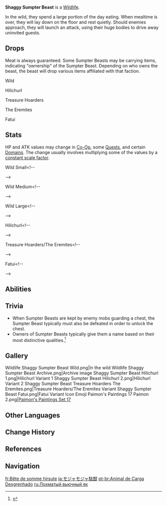 {{Wildlife Infobox
|type     = Wildlife
|image    = Wildlife Shaggy Sumpter Beast Icon.png
|family   = Beasts
|location = [[Sumeru]]<br>[[Natlan]]
|group    = Sumpter Beast
|description = Sumpter Beasts are friends of humanity. These gentle-hearted creatures are indispensable elements of production and transportation. In Sumeru, your wealth is symbolized by the number of Sumpter Beasts you own. Large merchant caravans and Eremites usually come with very sizable trains of Sumpter Beasts indeed, and this allows them to carry ample supplies and goods across both desert and forest alike.
}}
'''Shaggy Sumpter Beast''' is a [[Wildlife]].

In the wild, they spend a large portion of the day eating. When mealtime is over, they will lay down on the floor and rest quietly. Should enemies approach, they will launch an attack, using their huge bodies to drive away uninvited guests.

==Drops==
Meat is always guaranteed. Some Sumpter Beasts may be carrying items, indicating "ownership" of the Sumpter Beast. Depending on who owns the beast, the beast will drop various items affiliated with that faction.

;Wild
{{Card|Raw Meat|3}}

;Hilichurl
{{Drops Table|type=Sumpter Beast (Hilichurls)}}

;Treasure Hoarders
{{Drops Table|type=Sumpter Beast (Treasure Hoarders)}}

;The Eremites
{{Drops Table|type=Sumpter Beast (The Eremites)}}

;Fatui
{{Drops Table|type=Sumpter Beast (Fatui)}}

==Stats==
HP and ATK values may change in [[Co-Op]], some [[Quests]], and certain [[Domains]]. The change usually involves multiplying some of the values by a [[Enemy/Level Scaling#Special Multiplier|constant scale factor]].
{{Enemy Stats
|hide_level_scaling = 1
|hide_notes = 1
}}

;Wild Small<!--
-->{{Enemy Stats
|hp_ratio = 0.2
|atk_ratio = 1
|hide_notes = 1
|hide_res = 1
}}

;Wild Medium<!--
-->{{Enemy Stats
|hp_ratio = 0.6
|atk_ratio = 1.4
|hide_notes = 1
|hide_res = 1
}}

;Wild Large<!--
-->{{Enemy Stats
|hp_ratio = 1
|atk_ratio = 1.8
|hide_notes = 1
|hide_res = 1
}}

;Hilichurl<!--
-->{{Enemy Stats
|hp_ratio = 0.8
|atk_ratio = 1
|hide_notes = 1
|hide_res = 1
}}

;Treasure Hoarders/The Eremites<!--
-->{{Enemy Stats
|hp_ratio = 1.2
|atk_ratio = 1.4
|hide_notes = 1
|hide_res = 1
}}

;Fatui<!--
-->{{Enemy Stats
|hp_ratio = 1.6
|atk_ratio = 1.8
|hide_notes = 1
|hide_res = 1
}}

==Abilities==
{{Enemy Attacks
|name_1      = Charge
|desc_1      = Becomes visibly angry before charging at the player twice, dealing '''100% ATK''' as {{Color|Physical DMG}} on hit.
}}

==Trivia==
* When Sumpter Beasts are kept by enemy mobs guarding a chest, the Sumpter Beast typically must also be defeated in order to unlock the chest.
* Owners of Sumpter Beasts typically give them a name based on their most distinctive qualities.<ref>{{Ref/VO|Traveler|About Sumpter Beasts}}</ref>

==Gallery==
<gallery>
Wildlife Shaggy Sumpter Beast Wild.png|In the wild
Wildlife Shaggy Sumpter Beast Archive.png|Archive image
Shaggy Sumpter Beast Hilichurl 1.png|Hilichurl Variant 1
Shaggy Sumpter Beast Hilichurl 2.png|Hilichurl Variant 2
Shaggy Sumpter Beast Treasure Hoarders The Eremites.png|Treasure Hoarders/The Eremites Variant
Shaggy Sumpter Beast Fatui.png|Fatui Variant
Icon Emoji Paimon's Paintings 17 Paimon 2.png|[[Paimon's Paintings#Set 17|Paimon's Paintings Set 17]]
</gallery>

==Other Languages==
{{Other Languages
|en      = Shaggy Sumpter Beast
|zhs     = 牦牦驮兽
|zhs_rm  = Máomáo Tuóshòu
|zht     = 犛犛馱獸
|zht_rm  = Máomáo Tuóshòu
|zh_tl   = Yak-Yak {{w|Pack animal|Sumpter}}
|ja      = モジャモジャ駄獣
|ja_rm   = Moja-moja Dajuu
|ja_tl   = Shaggy Sumpter
|ko      = 털북숭이 {{tt|동물|動物}} 짐꾼
|ko_tl   = Hairy Animal Sumpter
|es      = Yak de carga
|es_tl   = Cargo Yak
|fr      = Bête de somme hirsute
|fr_tl   = Shaggy Sumpter Beast
|ru      = Лохматый вьючный як
|ru_tl   = Shaggy Pack Yak
|th      = Shaggy Sumpter Beast
|vi      = Thú Thồ Hàng Xù Xì
|vi_tl   = 
|de      = Yayak-Packtier
|de_tl   = Yayak Pack Animal
|id      = Shaggy Sumpter Beast
|pt      = Animal de Carga Desgrenhado
|pt_tl   = 
|tr      = Kaba Tüylü Yük Hayvanı
|tr_tl   = Shaggy Pack Animal
|it      = Bestia da soma irsuta
|it_tl   = 
}}

==Change History==
{{Change History|3.0}}

==References==
{{Reflist}}

==Navigation==
{{Wildlife Navbox}}
{{Enemy Navbox|Special}}

[[fr:Bête de somme hirsute]]
[[ja:モジャモジャ駄獣]]
[[pt-br:Animal de Carga Desgrenhado]]
[[ru:Лохматый вьючный як]]